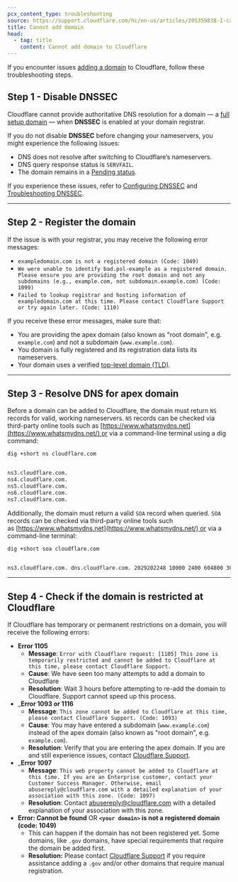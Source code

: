 ```yaml
---
pcx_content_type: troubleshooting
source: https://support.cloudflare.com/hc/en-us/articles/205359838-I-cannot-add-my-domain-to-Cloudflare
title: Cannot add domain
head:
  - tag: title
    content: Cannot add domain to Cloudflare
---
```


If you encounter issues [adding a domain](/fundamentals/setup/manage-domains/add-site/) to Cloudflare, follow these troubleshooting steps.

## Step 1 - Disable DNSSEC

Cloudflare cannot provide authoritative DNS resolution for a domain — a [full setup domain](/dns/zone-setups/full-setup/) — when **DNSSEC** is enabled at your domain registrar.

If you do not disable **DNSSEC** before changing your nameservers, you might experience the following issues:

- DNS does not resolve after switching to Cloudflare’s nameservers.
- DNS query response status is `SERVFAIL`.
- The domain remains in a [Pending status](/dns/zone-setups/reference/domain-status/).

If you experience these issues, refer to [Configuring DNSSEC](/dns/dnssec) and [Troubleshooting DNSSEC](/dns/dnssec/troubleshooting/).

---

## Step 2 - Register the domain

If the issue is with your registrar, you may receive the following error messages:

- `exampledomain.com is not a registered domain (Code: 1049)`
- `We were unable to identify bad.psl-example as a registered domain. Please ensure you are providing the root domain and not any subdomains (e.g., example.com, not subdomain.example.com) (Code: 1099)`
- `Failed to lookup registrar and hosting information of exampledomain.com at this time. Please contact Cloudflare Support or try again later. (Code: 1110)`

If you receive these error messages, make sure that:

- You are providing the apex domain (also known as "root domain", e.g. `example.com`) and not a subdomain (`www.example.com`).
- You domain is fully registered and its registration data lists its nameservers.
- Your domain uses a verified [top-level domain (TLD)](https://publicsuffix.org/list/).

---

## Step 3 - Resolve DNS for apex domain

Before a domain can be added to Cloudflare, the domain must return `NS` records for valid, working nameservers. `NS` records can be checked via third-party online tools such as [https://www.whatsmydns.net](https://www.whatsmydns.net/) or via a command-line terminal using a dig command:

```sh
dig +short ns cloudflare.com
```

```sh output

ns3.cloudflare.com.
ns4.cloudflare.com.
ns5.cloudflare.com.
ns6.cloudflare.com.
ns7.cloudflare.com.
```

Additionally, the domain must return a valid `SOA` record when queried. `SOA` records can be checked via third-party online tools such as [https://www.whatsmydns.net](https://www.whatsmydns.net/) or via a command-line terminal:

```sh
dig +short soa cloudflare.com
```

```sh output

ns3.cloudflare.com. dns.cloudflare.com. 2029202248 10000 2400 604800 300
```

---

## Step 4 - Check if the domain is restricted at Cloudflare

If Cloudflare has temporary or permanent restrictions on a domain, you will receive the following errors:

- **Error 1105**
  - **Message**: `Error with Cloudflare request: [1105] This zone is temporarily restricted and cannot be added to Cloudflare at this time, please contact Cloudflare Support.`
  - **Cause**: We have seen too many attempts to add a domain to Cloudflare
  - **Resolution**: Wait 3 hours before attempting to re-add the domain to Cloudflare. Support cannot speed up this process.
- \_**Error 1093 or 1116**
  - **Message**: `This zone cannot be added to Cloudflare at this time, please contact Cloudflare Support. (Code: 1093)`
  - **Cause**: You may have entered a subdomain (`www.example.com`) instead of the apex domain (also known as "root domain", e.g. `example.com`).
  - **Resolution**: Verify that you are entering the apex domain. If you are and still experience issues, contact [Cloudflare Support](/support/contacting-cloudflare-support/).
- \_**Error 1097**
  - **Message**: `This web property cannot be added to Cloudflare at this time. If you are an Enterprise customer, contact your Customer Success Manager. Otherwise, email abusereply@cloudflare.com with a detailed explanation of your association with this zone. (Code: 1097)`
  - **Resolution**: Contact [abusereply@cloudflare.com](mailto:abusereply@cloudflare.com) with a detailed explanation of your association with this zone.
- **Error: Cannot be found** OR **`<your domain>` is not a registered domain (code: 1049)**
  - This can happen if the domain has not been registered yet. Some domains, like `.gov` domains, have special requirements that require the domain be added first.
  - **Resolution:** Please contact [Cloudflare Support](/support/contacting-cloudflare-support/) if you require assistance adding a `.gov` and/or other domains that require manual registration.
